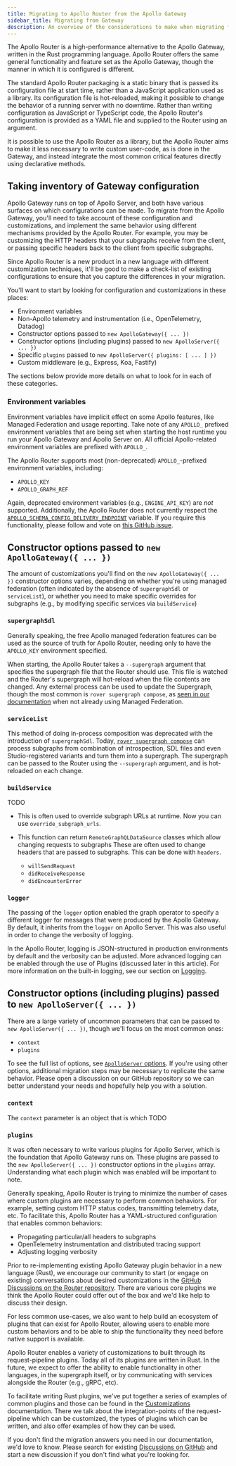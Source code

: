```yaml
---
title: Migrating to Apollo Router from the Apollo Gateway
sidebar_title: Migrating from Gateway
description: An overview of the considerations to make when migrating from Apollo Gateway to the Apollo Router.
---
```



The Apollo Router is a high-performance alternative to the Apollo Gateway, written in the Rust programming language.  Apollo Router offers the same general functionality and feature set as the Apollo Gateway, though the manner in which it is configured is different.

The standard Apollo Router packaging is a static binary that is passed its configuration file at start time, rather than a JavaScript application used as a library.  Its configuration file is hot-reloaded, making it possible to change the behavior of a running server with no downtime.  Rather than writing configuration as JavaScript or TypeScript code, the Apollo Router's configuration is provided as a YAML file and supplied to the Router using an argument.

It is possible to use the Apollo Router as a library, but the Apollo Router aims to make it less necessary to write custom user-code, as is done in the Gateway, and instead integrate the most common critical features directly using declarative methods.

## Taking inventory of Gateway configuration

Apollo Gateway runs on top of Apollo Server, and both have various surfaces on which configurations can be made.  To migrate from the Apollo Gateway, you'll need to take account of these configuration and customizations, and implement the same behavior using different mechanisms provided by the Apollo Router.  For example, you may be customizing the HTTP headers that your subgraphs receive from the client, or passing specific headers back to the client from specific subgraphs.

Since Apollo Router is a new product in a new language with different customization techniques, it'll be good to make a check-list of existing configurations to ensure that you capture the differences in your migration.

You'll want to start by looking for configuration and customizations in these places:

- Environment variables
- Non-Apollo telemetry and instrumentation (i.e., OpenTelemetry, Datadog)
- Constructor options passed to `new ApolloGateway({ ... })`
- Constructor options (including plugins) passed to `new ApolloServer({ ... })`
- Specific `plugins` passed to `new ApolloServer({ plugins: [ ... ] })`
- Custom middleware (e.g., Express, Koa, Fastify)

The sections below provide more details on what to look for in each of these categories.

### Environment variables

Environment variables have implicit effect on some Apollo features, like Managed Federation and usage reporting.  Take note of any `APOLLO_` prefixed environment variables that are being set when starting the host runtime you run your Apollo Gateway and Apollo Server on.  All official Apollo-related environment variables are prefixed with `APOLLO_`.

The Apollo Router supports most (non-deprecated) `APOLLO_`-prefixed environment variables, including:

- `APOLLO_KEY`
- `APOLLO_GRAPH_REF`

Again, deprecated environment variables (e.g., `ENGINE_API_KEY`) are *not* supported.  Additionally, the Apollo Router does not currently respect the [`APOLLO_SCHEMA_CONFIG_DELIVERY_ENDPOINT`](https://www.apollographql.com/docs/federation/managed-federation/uplink/#environment-variable) variable.  If you require this functionality, please follow and vote on [this GitHub issue](https://github.com/apollographql/router/issues/692).

## Constructor options passed to `new ApolloGateway({ ... })`

The amount of customizations you'll find on the `new ApolloGateway({ ... })` constructor options varies, depending on whether you're using managed federation (often indicated by the absence of `supergraphSdl` or `serviceList`), or whether you need to make specific overrides for subgraphs (e.g., by modifying specific services via `buildService`)

### `supergraphSdl`

Generally speaking, the free Apollo managed federation features can be used as the source of truth for Apollo Router, needing only to have the `APOLLO_KEY` environment specified.

When starting, the Apollo Router takes a `--supergraph` argument that specifies the supergraph file that the Router should use.  This file is watched and the Router's supergraph will hot-reload when the file contents are changed.  Any external process can be used to update the Supergraph, though the most common is `rover supergraph compose`, as [seen in our documentation](https://www.apollographql.com/docs/rover/supergraphs/) when not already using Managed Federation.

### `serviceList`

This method of doing in-process composition was deprecated with the introduction of `supergraphSdl`.  Today, [`rover supergraph compose`](https://www.apollographql.com/docs/rover/supergraphs/) can process subgraphs from combination of introspection, SDL files and even Studio-registered variants and turn them into a supergraph.  The supergraph can be passed to the Router using the `--supergraph` argument, and is hot-reloaded on each change.

### `buildService`

TODO

- This is often used to override subgraph URLs at runtime.  Now you can use `override_subgraph_urls`.

- This function can return `RemoteGraphQLDataSource` classes which allow changing requests to subgraphs
  These are often used to change headers that are passed to subgraphs.  This can be done with `headers`.
  - `willSendRequest`
  - `didReceiveResponse`
  - `didEncounterError`

### `logger`

The passing of the `logger` option enabled the graph operator to specify a different logger for messages that were produced by the Apollo Gateway.  By default, it inherits from the `logger` on Apollo Server.  This was also useful in order to change the verbosity of logging.

In the Apollo Router, logging is JSON-structured in production environments by default and the verbosity can be adjusted.  More advanced logging can be enabled through the use of Plugins (discussed later in this article).  For more information on the built-in logging, see our section on [Logging](./configuration/logging).

## Constructor options (including plugins) passed to `new ApolloServer({ ... })`

There are a large variety of uncommon parameters that can be passed to `new ApolloServer({ ... })`, though we'll focus on the most common ones:

- `context`
- `plugins`

To see the full list of options, see [`ApolloServer` options](https://www.apollographql.com/docs/apollo-server/api/apollo-server#options).  If you're using other options, additional migration steps may be necessary to replicate the same behavior.  Please open a discussion on our GitHub repository so we can better understand your needs and hopefully help you with a solution.

### `context`

The `context` parameter is an object that is which TODO

### `plugins`

It was often necessary to write various plugins for Apollo Server, which is the foundation that Apollo Gateway runs on.  These plugins are passed to the `new ApolloServer({ ... })` constructor options in the `plugins` array.  Understanding what each plugin which was enabled will be important to note.

Generally speaking, Apollo Router is trying to minimize the number of cases where custom plugins are necessary to perform common behaviors. For example, setting custom HTTP status codes, transmitting telemetry data, etc.  To facilitate this, Apollo Router has a YAML-structured configuration that enables common behaviors:

- Propagating particular/all headers to subgraphs
- OpenTelemetry instrumentation and distributed tracing support
- Adjusting logging verbosity

Prior to re-implementing existing Apollo Gateway plugin behavior in a new language (Rust), we encourage our community to start (or engage on existing) conversations about desired customizations in the [GitHub Discussions on the Router repository](https://github.com/apollographql/router/discussions/).  There are various core plugins we think the Apollo Router could offer out of the box and we'd like help to discuss their design.

For less common use-cases, we also want to help build an ecosystem of plugins that can exist for Apollo Router, allowing users to enable more custom behaviors and to be able to ship the functionality they need before native support is available.

Apollo Router enables a variety of customizations to built through its request-pipeline plugins.  Today all of its plugins are written in Rust.  In the future, we expect to offer the ability to enable functionality in other languages, in the supergraph itself, or by communicating with services alongside the Router (e.g., gRPC, etc).

To facilitate writing Rust plugins, we've put together a series of examples of common plugins and those can be found in the [Customizations](./customizations/overview) documentation.   There we talk about the integration-points of the request-pipeline which can be customized, the types of plugins which can be written, and also offer examples of how they can be used.

If you don't find the migration answers you need in our documentation, we'd love to know.  Please search for existing [Discussions on GitHub](https://github.com/apollographql/router/discussions/) and start a new discussion if you don't find what you're looking for.